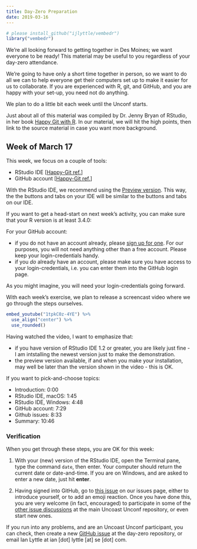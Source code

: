 ```yaml
---
title: Day-Zero Preparation
date: 2019-03-16
---
```



```r
# please install_github("ijlyttle/vembedr")
library("vembedr")
```

We're all looking forward to getting together in Des Moines; we want everyone to be ready! This material may be useful to you regardless of your day-zero attendance.

We're going to have only a short time together in person, so we want to do all we can to help everyone get their computers set up to make it easier for us to collaborate. If you are experienced with R, git, and GitHub, and you are happy with your set-up, you need not do anything.

We plan to do a little bit each week until the Unconf starts.

Just about all of this material was compiled by Dr. Jenny Bryan of RStudio, in her book [Happy Git with R](https://happygitwithr.com). In our material, we will hit the high points, then link to the source material in case you want more background.

## Week of March 17

This week, we focus on a couple of tools:

- RStudio IDE [[Happy-Git ref.](https://happygitwithr.com/install-r-rstudio.html)]
- GitHub account [[Happy-Git ref.](https://happygitwithr.com/github-acct.html)]

With the RStudio IDE, we recommend using the [Preview version](https://www.rstudio.com/products/rstudio/download/preview/). This way, the the buttons and tabs on your IDE will be similar to the buttons and tabs on our IDE.

If you want to get a head-start on next week's activity, you can make sure that your R version is at least 3.4.0:

For your GitHub account:

- if you do not have an account already, please [sign up for one](https://github.com/join). For our purposes, you will not need anything other than a free account. Please keep your login-credentials handy.
- if you *do* already have an account, please make sure you have access to your login-credentials, i.e. you can enter them into the GitHub login page.

As you might imagine, you will need your login-credentials going forward.

With each week's exercise, we plan to release a screencast video where we go through the steps ourselves.

```r
embed_youtube("1tpkC0z-4YE") %>%
  use_align("center") %>%
  use_rounded()
```

Having watched the video, I want to emphasize that:

- if you have version of RStudio IDE 1.2 or greater, you are likely just fine - I am intstalling the newest version just to make the demonstration.
- the preview version available, if and when you make your installation, may well be later than the version shown in the video - this is OK.

If you want to pick-and-choose topics:

- Introduction: 0:00
- RStudio IDE, macOS: 1:45
- RStudio IDE, Windows: 4:48
- GitHub account: 7:29
- Github issues: 8:33
- Summary: 10:46

### Verification

When you get through these steps, you are OK for this week:

1. With your (new) version of the RStudio IDE, open the Terminal pane, type the command `date`, then enter. Your computer should return the current date or date-and-time. If you are on Windows, and are asked to enter a new date, just hit **enter**.

2. Having signed into GitHub, go to [this issue](https://github.com/uncoast-unconf/uu-2019-day-zero/issues/11) on our issues page, either to introduce yourself, or to add an emoji reaction. Once you have done this, you are very welcome (in fact, encouraged) to participate in some of the [other issue discussions](https://github.com/uncoast-unconf/uu-2019/issues) at the main Uncoast Unconf repository, or even start new ones.

If you run into any problems, and are an Uncoast Unconf participant, you can check, then create a new [GitHub issue](https://github.com/uncoast-unconf/uu-2019-day-zero/issues) at the day-zero repository, or email Ian Lyttle at ian [dot] lyttle [at] se [dot] com.
